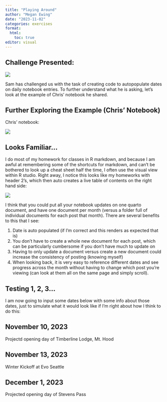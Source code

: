 ```yaml
---
title: "Playing Around"
author: "Megan Ewing"
date: "2023-11-02"
categories: exercises
format: 
  html:
    toc: true
editor: visual
---
```


## Challenge Presented:

![](images/Screen%20Shot%202023-11-02%20at%208.56.48%20AM.png)

Sam has challenged us with the task of creating code to autopopulate dates on daily notebook entries. To further understand what he is asking, let's look at the example of Chris' notebook he shared.

## Further Exploring the Example (Chris' Notebook)

Chris' notebook:

![](images/Screen Shot 2023-11-02 at 8.58.54 AM.png)

## Looks Familiar...

I do most of my homework for classes in R markdown, and because I am awful at remembering some of the shortcuts for markdown, and can't be bothered to look up a cheat sheet half the time, I often use the visual view within R studio. Right away, I notice this looks like my homeworks with header 2's, which then auto creates a live table of contents on the right hand side:

![](images/Screen Shot 2023-11-02 at 9.01.10 AM.png)

I think that you could put all your notebook updates on one quarto document, and have one document per month (versus a folder full of individual documents for each post that month). There are several benefits to this that I see:

1.  Date is auto populated (if I'm correct and this renders as expected that is)
2.  You don't have to create a whole new document for each post, which can be particularly cumbersome if you don't have much to update on
3.  Having to only update a document versus create a new document could increase the consistency of posting (knowing myself)
4.  When looking back, it is very easy to reference different dates and see progress across the month without having to change which post you're viewing (can look at them all on the same page and simply scroll).

## Testing 1, 2, 3... 

I am now going to input some dates below with some info about those dates, just to simulate what it would look like if I'm right about how I think to do this:

## November 10, 2023

Projectd opening day of Timberline Lodge, Mt. Hood

## November 13, 2023

Winter Kickoff at Evo Seattle

## December 1, 2023

Projected opening day of Stevens Pass
